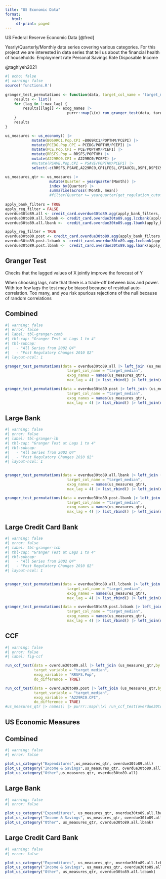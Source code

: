 ```yaml
---
title: "US Economic Data"
format: 
   html:
     df-print: paged
---
```


US Federal Reserve Economic Data [@fred]

Yearly/Quarterly/Monthly data series covering various categories. For this project we are interested in data series that tell us about the financial health of households:
Employment rate
Personal Savings Rate
Disposable Income

@taghiyeh2021


```r
#| echo: false
#| warning: false
source('functions.R')
                
granger_test_permutations <- function(data, target_col_name = "target_mean", exog_names, max_lag = 4) {
    results <- list()
    for (lag in 1:max_lag) {
        results[[lag]] <- exog_names |>
                            purrr::map(\(x) run_granger_test(data, target_col_name, x, lag)) |> list_rbind() |> arrange(`Pr(>F)`) |> filter(`Pr(>F)` <= 0.05) |> mutate(across(F:`Pr(>F)`, ~ round(.,3))) |> select(-Res.Df)       
    } 
    results 
}    

us_measures <- us_economy() |>
            mutate(B069RC1.Pop.CPI =B069RC1/POPTHM/PCEPI) |>
            mutate(PCEDG.Pop.CPI = PCEDG/POPTHM/PCEPI) |>
            mutate(PCE.Pop.CPI = PCE/POPTHM/PCEPI) |>
            mutate(RRSFS.Pop = RRSFS/POPTHM) |> 
            mutate(A229RC0.CPI = A229RC0/PCEPI) |> 
            #mutate(PSAVE.Pop.CPI = PSAVE/POPTHM/PCEPI) |>
            select(-c(RRSFS,PSAVE,A229RC0,CPILFESL,CPIAUCSL,DSPI,DSPIC96,B069RC1,PCEDG,PCE,POPTHM,PCEPI))

us_measures_qtr <- us_measures |>
                    mutate(Quarter = yearquarter(Month)) |>
                    index_by(Quarter) |>
                    summarise(across(!Month, mean))
                    #filter(Quarter >= yearquarter(get_regulation_cutoff())) 
                    
apply_bank_filters = TRUE
apply_reg_filter = FALSE
overdue30to89.all <- credit_card.overdue30to89.agg(apply_bank_filters, apply_reg_filter) 
overdue30to89.all.lcbank <- credit_card.overdue30to89.agg.lccbank(apply_bank_filters, apply_reg_filter)
overdue30to89.all.lbank <-  credit_card.overdue30to89.agg.lbank(apply_bank_filters, apply_reg_filter)

apply_reg_filter = TRUE  
overdue30to89.post <- credit_card.overdue30to89.agg(apply_bank_filters, apply_reg_filter)       
overdue30to89.post.lcbank <- credit_card.overdue30to89.agg.lccbank(apply_bank_filters, apply_reg_filter)
overdue30to89.post.lbank <-  credit_card.overdue30to89.agg.lbank(apply_bank_filters, apply_reg_filter)             

```
## Granger Test

Checks that the lagged values of X jointly improve the forecast of Y

When choosing lags, note that there is a trade-off between bias and power. With too few lags the test may be biased because of residual auto-correlation. Too many, and you risk spurious rejections of the null because of random correlations

::: {#fig-granger .panel-tabset}

## Combined

```r
#| warning: false
#| error: false
#| label: tbl-granger-comb
#| tbl-cap: "Granger Test at Lags 1 to 4"
#| tbl-subcap:
#|   - "All Series from 2002 Q4"
#|   - "Post Regulatory Changes 2010 Q2"
#| layout-ncol: 1

granger_test_permutations(data = overdue30to89.all |> left_join (us_measures_qtr,by = join_by(Quarter)), 
                            target_col_name = "target_median",
                            exog_names = names(us_measures_qtr),
                            max_lag = 4) |> list_rbind() |> left_join(us_economy.labels(), join_by(exog_variable==Name)) |> select(-c(Formula, Category))  

granger_test_permutations(data = overdue30to89.post |> left_join (us_measures_qtr,by = join_by(Quarter)), 
                            target_col_name = "target_median",
                            exog_names = names(us_measures_qtr),
                            max_lag = 4) |> list_rbind() |> left_join(us_economy.labels(), join_by(exog_variable==Name)) |> select(-c(Formula, Category))  
```


## Large Bank

```r
#| warning: false
#| error: false
#| label: tbl-granger-lb
#| tbl-cap: "Granger Test at Lags 1 to 4"
#| tbl-subcap:
#|   - "All Series from 2002 Q4"
#|   - "Post Regulatory Changes 2010 Q2"
#| layout-ncol: 1

 
granger_test_permutations(data = overdue30to89.all.lbank |> left_join (us_measures_qtr,by = join_by(Quarter)), 
                            target_col_name = "target_median",
                            exog_names = names(us_measures_qtr),
                            max_lag = 4) |> list_rbind() |> left_join(us_economy.labels(), join_by(exog_variable==Name)) |> select(-c(Formula, Category))  

granger_test_permutations(data = overdue30to89.post.lbank |> left_join (us_measures_qtr,by = join_by(Quarter)), 
                            target_col_name = "target_median",
                            exog_names = names(us_measures_qtr),
                            max_lag = 4) |> list_rbind() |> left_join(us_economy.labels(), join_by(exog_variable==Name)) |> select(-c(Formula, Category))  


```
## Large Credit Card Bank

```r
#| warning: false
#| error: false
#| label: tbl-granger-lcb
#| tbl-cap: "Granger Test at Lags 1 to 4"
#| tbl-subcap:
#|   - "All Series from 2002 Q4"
#|   - "Post Regulatory Changes 2010 Q2"
#| layout-ncol: 1

 
granger_test_permutations(data = overdue30to89.all.lcbank |> left_join (us_measures_qtr,by = join_by(Quarter)), 
                            target_col_name = "target_median",
                            exog_names = names(us_measures_qtr),
                            max_lag = 4) |> list_rbind() |> left_join(us_economy.labels(), join_by(exog_variable==Name)) |> select(-c(Formula, Category))  

granger_test_permutations(data = overdue30to89.post.lcbank |> left_join (us_measures_qtr,by = join_by(Quarter)), 
                            target_col_name = "target_median",
                            exog_names = names(us_measures_qtr),
                            max_lag = 4) |> list_rbind() |> left_join(us_economy.labels(), join_by(exog_variable==Name)) |> select(-c(Formula, Category))  


```

:::

## CCF 
```r
#| warning: false
#| error: false
#| label: fig-ccf

run_ccf_test(data = overdue30to89.all |> left_join (us_measures_qtr,by = join_by(Quarter)),
             target_variable = "target_median",
             exog_variable = "RRSFS.Pop",
             do_difference = TRUE)

run_ccf_test(data = overdue30to89.post |> left_join (us_measures_qtr,by = join_by(Quarter)),
             target_variable = "target_median",
             exog_variable = "A229RC0.CPI",
             do_difference = TRUE)             
#us_measures_qtr |> names() |> purrr::map(\(x) run_ccf_test(overdue30to89 |> left_join (us_measures_qtr,by = join_by(Quarter)), "target_mean", x, 4))

```

## US Economic Measures

::: {#fig-usmeasures .panel-tabset}

## Combined
```r
#| warning: false
#| error: false

plot_us_category("Expenditures",us_measures_qtr, overdue30to89.all)
plot_us_category("Income & Savings",us_measures_qtr, overdue30to89.all)
plot_us_category("Other",us_measures_qtr, overdue30to89.all)
```



## Large Bank
```r
#| warning: false
#| error: false

plot_us_category("Expenditures", us_measures_qtr, overdue30to89.all.lbank)
plot_us_category("Income & Savings", us_measures_qtr, overdue30to89.all.lbank)
plot_us_category("Other", us_measures_qtr, overdue30to89.all.lbank)
```

## Large Credit Card Bank
```r
#| warning: false
#| error: false

plot_us_category("Expenditures", us_measures_qtr, overdue30to89.all.lcbank)
plot_us_category("Income & Savings", us_measures_qtr, overdue30to89.all.lcbank)
plot_us_category("Other", us_measures_qtr, overdue30to89.all.lcbank)
```

:::

